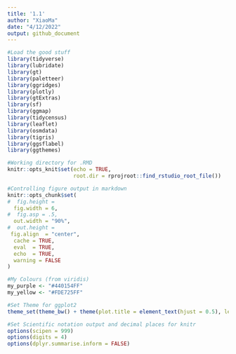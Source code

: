 ```yaml
---
title: '1.1'
author: "XiaoMa"
date: "4/12/2022"
output: github_document
---
```

```r
#Load the good stuff
library(tidyverse)
library(lubridate)
library(gt)
library(paletteer)
library(ggridges)
library(plotly)
library(gtExtras)
library(sf)
library(ggmap)
library(tidycensus)
library(leaflet)
library(osmdata)
library(tigris)
library(ggsflabel)
library(ggthemes)

#Working directory for .RMD
knitr::opts_knit$set(echo = TRUE,
                     root.dir = rprojroot::find_rstudio_root_file())

#Controlling figure output in markdown
knitr::opts_chunk$set(
#  fig.height =   
  fig.width = 6,
#  fig.asp = .5,
  out.width = "90%",
#  out.height = 
 fig.align  = "center",
  cache = TRUE,
  eval  = TRUE,
  echo  = TRUE,
  warning = FALSE
)

#My Colours (from viridis)
my_purple <- "#440154FF"
my_yellow <- "#FDE725FF"

#Set Theme for ggplot2
theme_set(theme_bw() + theme(plot.title = element_text(hjust = 0.5), legend.position = "bottom"))

#Set Scientific notation output and decimal places for knitr
options(scipen = 999)
options(digits = 4)
options(dplyr.summarise.inform = FALSE)
```


